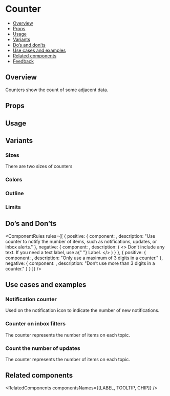 
<Meta of={CounterStories} />

# Counter

- [Overview](#overview)
- [Props](#props)
- [Usage](#usage)
- [Variants](#variants)
- [Do’s and don’ts](#dos-and-donts)
- [Use cases and examples](#use-cases-and-examples)
- [Related components](#related-components)
- [Feedback](#feedback)

## Overview

Counters show the count of some adjacent data.

<Canvas>
  <Story of={CounterStories.Overview} />
</Canvas>

## Props

<PropsTable />

## Usage

<Usage />

<TipCheckYourself />

## Variants

### Sizes

There are two sizes of counters

<Canvas>
  <Story of={CounterStories.Sizes} />
</Canvas>

### Colors

<Canvas>
  <Story of={CounterStories.Colors} />
</Canvas>

### Outline

<Canvas>
  <Story of={CounterStories.Outline} />
</Canvas>

### Limits

<Canvas>
  <Story of={CounterStories.Limits} />
</Canvas>

## Do’s and Don’ts

<ComponentRules
  rules={[
    {
      positive: {
        component: <Counter count={15} />,
        description: "Use counter to notify the number of items, such as notifications, updates, or inbox alerts."
      },
      negative: {
        component: <Counter count="New" />,
        description: (
          <>
            Don’t include any text. If you need a text label, use a{" "}
            <StorybookLink page="Data display/Label">Label.</StorybookLink>
          </>
        )
      }
    },
    {
      positive: {
        component: <Counter count={1000} />,
        description: "Only use a maximum of 3 digits in a counter."
      },
      negative: {
        component: <Counter count={1050} maxDigits={4} />,
        description: "Don’t use more than 3 digits in a counter."
      }
    }
  ]}
/>

## Use cases and examples

### Notification counter

Used on the notification icon to indicate the number of new notifications.

<Canvas>
  <Story of={CounterStories.NotificationCounter} />
</Canvas>

### Counter on inbox filters

The counter represents the number of items on each topic.

<Canvas>
  <Story of={CounterStories.CounterOnInboxFilters} />
</Canvas>

### Count the number of updates

The counter represents the number of items on each topic.

<Canvas>
  <Story of={CounterStories.CountTheNumberOfUpdates} />
</Canvas>

## Related components

<RelatedComponents componentsNames={[LABEL, TOOLTIP, CHIP]} />
